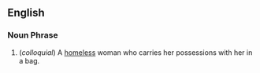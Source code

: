 ==English==

===Noun Phrase===
# (''colloquial'') A [[homeless]] woman who carries her possessions with her in a bag.
